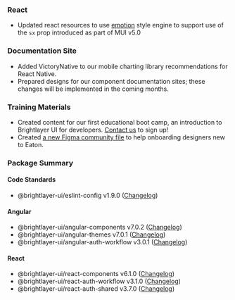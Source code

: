 
### React

-   Updated react resources to use [emotion](https://emotion.sh/) style engine to support use of the `sx` prop introduced as part of MUI v5.0

### Documentation Site

-   Added VictoryNative to our mobile charting library recommendations for React Native.
-   Prepared designs for our component documentation sites; these changes will be implemented in the coming months.

### Training Materials

-   Created content for our first educational boot camp, an introduction to Brightlayer UI for developers. [Contact us](/community/contactus) to sign up!
-   Created [a new Figma community file](https://www.figma.com/community/file/1108703646592220015) to help onboarding designers new to Eaton.

### Package Summary

#### Code Standards

-   @brightlayer-ui/eslint-config v1.9.0 ([Changelog](https://github.com/etn-ccis/blui-code-standards/blob/master/eslint-config/CHANGELOG.md))

#### Angular

-   @brightlayer-ui/angular-components v7.0.2 ([Changelog](https://github.com/etn-ccis/blui-angular-component-library/blob/master/CHANGELOG.md))
-   @brightlayer-ui/angular-themes v7.0.1 ([Changelog](https://github.com/etn-ccis/blui-angular-themes/blob/master/CHANGELOG.md))
-   @brightlayer-ui/angular-auth-workflow v3.0.1 ([Changelog](https://github.com/etn-ccis/blui-angular-workflows/blob/master/login-workflow/CHANGELOG.md))

#### React

-   @brightlayer-ui/react-components v6.1.0 ([Changelog](https://github.com/etn-ccis/blui-react-component-library/blob/master/CHANGELOG.md))
-   @brightlayer-ui/react-auth-workflow v3.1.0 ([Changelog](https://github.com/etn-ccis/blui-react-workflows/blob/master/login-workflow/CHANGELOG.md))
-   @brightlayer-ui/react-auth-shared v3.7.0 ([Changelog](https://github.com/etn-ccis/blui-react-auth-shared/blob/master/CHANGELOG.md))
